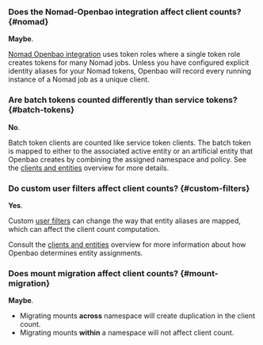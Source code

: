 ### Does the Nomad-Openbao integration affect client counts? {#nomad}

**Maybe**.

[Nomad Openbao integration](/nomad/docs/integrations/vault-integration#token-role-based-integration)
uses token roles where a single token role creates tokens for many Nomad jobs.
Unless you have configured explicit identity aliases for your Nomad tokens,
Openbao will record every running instance of a Nomad job as a unique client.

### Are batch tokens counted differently than service tokens? {#batch-tokens}

**No**.

Batch token clients are counted like service token clients. The batch token is
mapped to either to the associated active entity or an artificial entity that
Openbao creates by combining the assigned namespace and policy. See the
[clients and entities](/docs/concepts/client-count) overview for more
details.

### Do custom user filters affect client counts? {#custom-filters}

**Yes**.

Custom [user filters](/api-docs/auth/ldap#userfilter) can change the way
that entity aliases are mapped, which can affect the client count computation.

Consult the [clients and entities](/docs/concepts/client-count) overview
for more information about how Openbao determines entity assignments.

### Does mount migration affect client counts? {#mount-migration}

**Maybe**.

- Migrating mounts **across** namespace will create duplication in the client count.
- Migrating mounts **within** a namespace will not affect client count.
